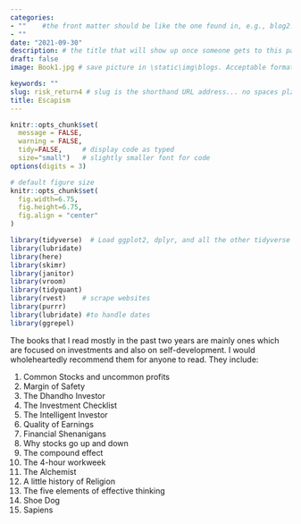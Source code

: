 ```yaml
---
categories:  
- ""    #the front matter should be like the one found in, e.g., blog2.md. It cannot be like the normal Rmd we used
- ""
date: "2021-09-30"
description: # the title that will show up once someone gets to this page
draft: false
image: Book1.jpg # save picture in \static\img\blogs. Acceptable formats= jpg, jpeg, or png . Your iPhone pics wont work

keywords: ""
slug: risk_return4 # slug is the shorthand URL address... no spaces plz
title: Escapism
---
```

  



```r
knitr::opts_chunk$set(
  message = FALSE, 
  warning = FALSE, 
  tidy=FALSE,     # display code as typed
  size="small")   # slightly smaller font for code
options(digits = 3)

# default figure size
knitr::opts_chunk$set(
  fig.width=6.75, 
  fig.height=6.75,
  fig.align = "center"
)
```


```r
library(tidyverse)  # Load ggplot2, dplyr, and all the other tidyverse packages
library(lubridate)
library(here)
library(skimr)
library(janitor)
library(vroom)
library(tidyquant)
library(rvest)    # scrape websites
library(purrr)  
library(lubridate) #to handle dates
library(ggrepel)
```

The books that I read mostly in the past two years are mainly ones which are focused on investments and also on self-development. I would wholeheartedly recommend them for anyone to read. They include:

1. Common Stocks and uncommon profits
2. Margin of Safety
3. The Dhandho Investor
4. The Investment Checklist
5. The Intelligent Investor
6. Quality of Earnings
7. Financial Shenanigans
8. Why stocks go up and down
9. The compound effect
10. The 4-hour workweek
11. The Alchemist
12. A little history of Religion
13. The five elements of effective thinking
14. Shoe Dog
15. Sapiens